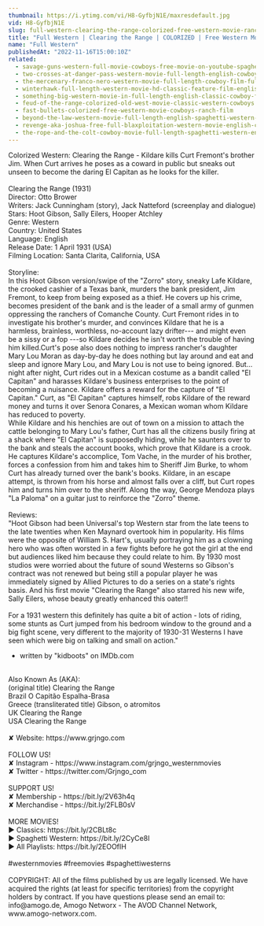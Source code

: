 ```yaml
---
thumbnail: https://i.ytimg.com/vi/H8-GyfbjN1E/maxresdefault.jpg
vid: H8-GyfbjN1E
slug: full-western-clearing-the-range-colorized-free-western-movie-ranch-film-cowboys
title: "Full Western | Clearing the Range | COLORIZED | Free Western Movie | Ranch Film | Cowboys"
name: "Full Western"
publishedAt: "2022-11-16T15:00:10Z"
related:
  - savage-guns-western-full-movie-cowboys-free-movie-on-youtube-spaghetti-western
  - two-crosses-at-danger-pass-western-movie-full-length-english-cowboy-film
  - the-mercenary-franco-nero-western-movie-full-length-cowboy-film-full-movie
  - winterhawk-full-length-western-movie-hd-classic-feature-film-english-free-full-westerns
  - something-big-western-movie-in-full-length-english-classic-cowboy-film-free-full-westerns
  - feud-of-the-range-colorized-old-west-movie-classic-western-cowboys
  - fast-bullets-colorized-free-western-movie-cowboys-ranch-film
  - beyond-the-law-western-movie-full-length-english-spaghetti-western-full-free-youtube-movies
  - revenge-aka-joshua-free-full-blaxploitation-western-movie-english-classic-feature-film
  - the-rope-and-the-colt-cowboy-movie-full-length-spaghetti-western-english-free-full-westerns
---
```


Colorized Western: Clearing the Range - Kildare kills Curt Fremont's brother Jim. When Curt arrives he poses as a coward in public but sneaks out unseen to become the daring El Capitan as he looks for the killer.<br />
<br />
Clearing the Range (1931)<br />
Director: Otto Brower<br />
Writers: Jack Cunningham (story), Jack Natteford (screenplay and dialogue)<br />
Stars: Hoot Gibson, Sally Eilers, Hooper Atchley<br />
Genre: Western<br />
Country: United States<br />
Language: English<br />
Release Date: 1 April 1931 (USA)<br />
Filming Location: Santa Clarita, California, USA<br />
<br />
Storyline:<br />
In this Hoot Gibson version/swipe of the "Zorro" story, sneaky Lafe Kildare, the crooked cashier of a Texas bank, murders the bank president, Jim Fremont, to keep from being exposed as a thief. He covers up his crime, becomes president of the bank and is the leader of a small army of gunmen oppressing the ranchers of Comanche County. Curt Fremont rides in to investigate his brother's murder, and convinces Kildare that he is a harmless, brainless, worthless, no-account lazy drifter--- and might even be a sissy or a fop ---so Kildare decides he isn't worth the trouble of having him killed.Curt's pose also does nothing to impress rancher's daughter Mary Lou Moran as day-by-day he does nothing but lay around and eat and sleep and ignore Mary Lou, and Mary Lou is not use to being ignored. But... night after night, Curt rides out in a Mexican costume as a bandit called "El Capitan" and harasses Kildare's business enterprises to the point of becoming a nuisance. Kildare offers a reward for the capture of "El Capitan." Curt, as "El Capitan" captures himself, robs Kildare of the reward money and turns it over Senora Conares, a Mexican woman whom Kildare has reduced to poverty. <br />
While Kildare and his henchies are out of town on a mission to attach the cattle belonging to Mary Lou's father, Curt has all the citizens busily firing at a shack where "El Capitan" is supposedly hiding, while he saunters over to the bank and steals the account books, which prove that Kildare is a crook. He captures Kildare's accomplice, Tom Vache, in the murder of his brother, forces a confession from him and takes him to Sheriff Jim Burke, to whom Curt has already turned over the bank's books. Kildare, in an escape attempt, is thrown from his horse and almost falls over a cliff, but Curt ropes him and turns him over to the sheriff. Along the way, George Mendoza plays "La Paloma" on a guitar just to reinforce the "Zorro" theme.<br />
<br />
Reviews:<br />
"Hoot Gibson had been Universal's top Western star from the late teens to the late twenties when Ken Maynard overtook him in popularity. His films were the opposite of William S. Hart's, usually portraying him as a clowning hero who was often worsted in a few fights before he got the girl at the end but audiences liked him because they could relate to him. By 1930 most studios were worried about the future of sound Westerns so Gibson's contract was not renewed but being still a popular player he was immediately signed by Allied Pictures to do a series on a state's rights basis. And his first movie "Clearing the Range" also starred his new wife, Sally Eilers, whose beauty greatly enhanced this oater!!<br />
<br />
For a 1931 western this definitely has quite a bit of action - lots of riding, some stunts as Curt jumped from his bedroom window to the ground and a big fight scene, very different to the majority of 1930-31 Westerns I have seen which were big on talking and small on action."<br />
- written by "kidboots" on IMDb.com<br />
<br />
Also Known As (AKA):<br />
(original title) Clearing the Range<br />
Brazil O Capitão Espalha-Brasa<br />
Greece (transliterated title) Gibson, o atromitos<br />
UK Clearing the Range<br />
USA Clearing the Range<br />
<br />
✘ Website: https://www.grjngo.com<br />
<br />
FOLLOW US!<br />
✘ Instagram - https://www.instagram.com/grjngo_westernmovies<br />
✘ Twitter - https://twitter.com/Grjngo_com<br />
<br />
SUPPORT US!<br />
✘ Membership - https://bit.ly/2V63h4q<br />
✘ Merchandise - https://bit.ly/2FLB0sV<br />
<br />
MORE MOVIES! <br />
► Classics: https://bit.ly/2CBLt8c <br />
► Spaghetti Western: https://bit.ly/2CyCe8I <br />
► All Playlists: https://bit.ly/2EOOfIH <br />
<br />
#westernmovies #freemovies #spaghettiwesterns<br />
<br />
COPYRIGHT: All of the films published by us are legally licensed. We have acquired the rights (at least for specific territories) from the copyright holders by contract. If you have questions please send an email to: info@amogo.de, Amogo Networx - The AVOD Channel Network, www.amogo-networx.com.